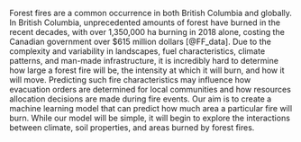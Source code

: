Forest fires are a common occurrence in both British Columbia and globally. In British Columbia, unprecedented amounts of forest have burned in the recent decades, with over 1,350,000 ha burning in 2018 alone, costing the Canadian government over $615 million dollars [@FF_data]. Due to the complexity and variability in landscapes, fuel characteristics, climate patterns, and man-made infrastructure, it is incredibly hard to determine how large a forest fire will be, the intensity at which it will burn, and how it will move. Predicting such fire characteristics may influence how evacuation orders are determined for local communities and how resources allocation decisions are made during fire events. Our aim is to create a machine learning model that can predict how much area a particular fire will burn. While our model will be simple, it will begin to explore the interactions between climate, soil properties, and areas burned by forest fires.